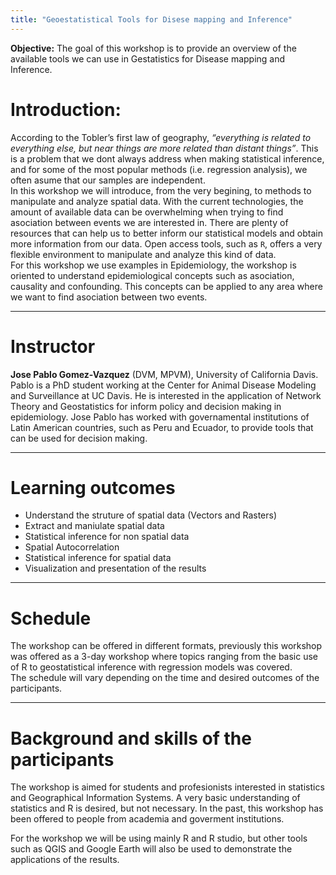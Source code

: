 ```yaml
---
title: "Geoestatistical Tools for Disese mapping and Inference"
---
```


**Objective:** The goal of this workshop is to provide an overview of the available tools we can use in Gestatistics for Disease mapping and Inference.  

# Introduction:

According to the Tobler's first law of geography, *"everything is related to everything else, but near things are more related than distant things"*. This is a problem that we dont always address when making statistical inference, and for some of the most popular methods (i.e. regression analysis), we often asume that our samples are independent.  
In this workshop we will introduce, from the very begining, to methods to manipulate and analyze spatial data. With the current technologies, the amount of available data can be overwhelming when trying to find asociation between events we are interested in. There are plenty of resources that can help us to better inform our statistical models and obtain more information from our data. Open access tools, such as `R`, offers a very flexible environment to manipulate and analyze this kind of data.  
For this workshop we use examples in Epidemiology, the workshop is oriented to understand epidemiological concepts such as asociation, causality and confounding. This concepts can be applied to any area where we want to find asociation between two events.  

________

# Instructor

**Jose Pablo Gomez-Vazquez** (DVM, MPVM), University of California Davis. Pablo is a PhD student working at the Center for Animal Disease Modeling and Surveillance at UC Davis. He is interested in the application of Network Theory and Geostatistics for inform policy and decision making in epidemiology. Jose Pablo has worked with governamental institutions of Latin American countries, such as Peru and Ecuador, to provide tools that can be used for decision making.  


________


# Learning outcomes

  - Understand the struture of spatial data (Vectors and Rasters)
  - Extract and maniulate spatial data
  - Statistical inference for non spatial data
  - Spatial Autocorrelation
  - Statistical inference for spatial data
  - Visualization and presentation of the results

________


# Schedule

The workshop can be offered in different formats, previously this workshop was offered as a 3-day workshop where topics ranging from the basic use of R to geostatistical inference with regression models was covered.  
The schedule will vary depending on the time and desired outcomes of the participants.  

________


# Background and skills of the participants

The workshop is aimed for students and profesionists interested in statistics and Geographical Information Systems. A very basic understanding of statistics and R is desired, but not necessary. In the past, this workshop has been offered to people from academia and goverment institutions.  
  
For the workshop we will be using mainly R and R studio, but other tools such as QGIS and Google Earth will also be used to demonstrate the applications of the results. 

